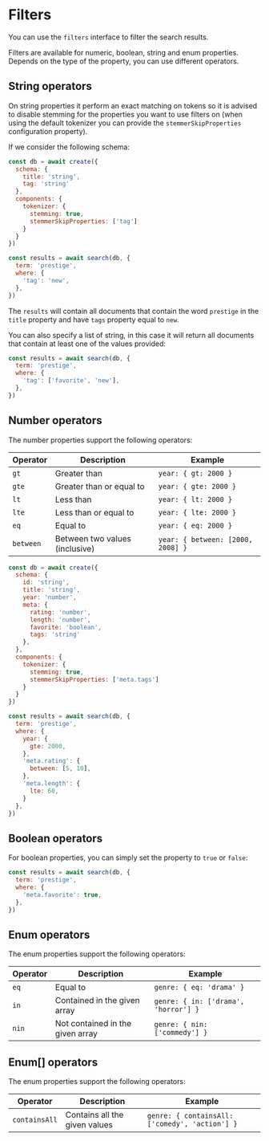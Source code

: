 # Filters

You can use the `filters` interface to filter the search results.

Filters are available for numeric, boolean, string and enum properties.
Depends on the type of the property, you can use different operators.

## String operators

On string properties it perform an exact matching on tokens so it is advised to disable stemming for the properties
you want to use filters on (when using the default tokenizer you can provide the `stemmerSkipProperties` configuration property).

If we consider the following schema:

```javascript copy
const db = await create({
  schema: {
    title: 'string',
    tag: 'string'
  },
  components: {
    tokenizer: {
      stemming: true,
      stemmerSkipProperties: ['tag']
    }
  }
})

const results = await search(db, {
  term: 'prestige',
  where: {
    'tag': 'new',
  },
})
```

The `results` will contain all documents that contain the word `prestige` in the `title` property and have `tags` property equal to `new`.

You can also specify a list of string, in this case it will return all documents that contain at least one of the values provided:

```javascript copy
const results = await search(db, {
  term: 'prestige',
  where: {
    'tag': ['favorite', 'new'],
  },
})
```

## Number operators

The number properties support the following operators:

| Operator  | Description                    | Example                           |
| --------- | ------------------------------ | --------------------------------- |
| `gt`      | Greater than                   | `year: { gt: 2000 }`              |
| `gte`     | Greater than or equal to       | `year: { gte: 2000 }`             |
| `lt`      | Less than                      | `year: { lt: 2000 }`              |
| `lte`     | Less than or equal to          | `year: { lte: 2000 }`             |
| `eq`      | Equal to                       | `year: { eq: 2000 }`              |
| `between` | Between two values (inclusive) | `year: { between: [2000, 2008] }` |


```javascript copy
const db = await create({
  schema: {
    id: 'string',
    title: 'string',
    year: 'number',
    meta: {
      rating: 'number',
      length: 'number',
      favorite: 'boolean',
      tags: 'string'
    },
  },
  components: {
    tokenizer: {
      stemming: true,
      stemmerSkipProperties: ['meta.tags']
    }
  }
})

const results = await search(db, {
  term: 'prestige',
  where: {
    year: {
      gte: 2000,
    },
    'meta.rating': {
      between: [5, 10],
    },
    'meta.length': {
      lte: 60,
    }
  },
})
```

## Boolean operators

For boolean properties, you can simply set the property to `true` or `false`:

```javascript copy
const results = await search(db, {
  term: 'prestige',
  where: {
    'meta.favorite': true,
  },
})
```

## Enum operators

The enum properties support the following operators:

| Operator  | Description                        | Example                                 |
| --------- | ------------------------------     | ---------------------------------       |
| `eq`      | Equal to                           | `genre: { eq: 'drama' }`                |
| `in`      | Contained in the given array       | `genre: { in: ['drama', 'horror'] }`    |
| `nin`     | Not contained in the given array   | `genre: { nin: ['commedy'] }`           |


## Enum[] operators

The enum properties support the following operators:

| Operator           | Description                             | Example                                            |
| ---------          | ------------------------------          | ---------------------------------                  |
| `containsAll`      | Contains all the given values           | `genre: { containsAll: ['comedy', 'action'] }`     |

